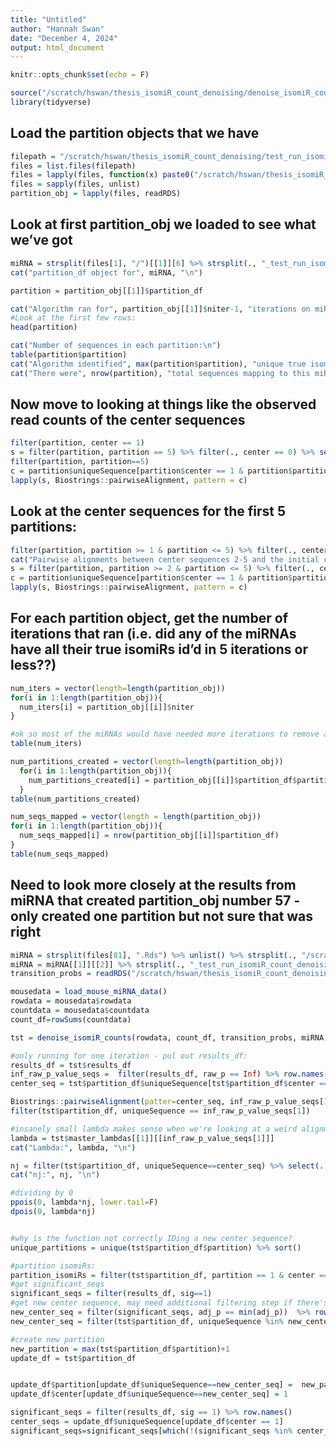 ```yaml
---
title: "Untitled"
author: "Hannah Swan"
date: "December 4, 2024"
output: html_document
---
```


```r
knitr::opts_chunk$set(echo = F)
```

```r
source("/scratch/hswan/thesis_isomiR_count_denoising/denoise_isomiR_counts_WORKING_FUNCTION.R")
library(tidyverse)
```

## Load the partition objects that we have
```r
filepath = "/scratch/hswan/thesis_isomiR_count_denoising/test_run_isomiR_count_denoising"
files = list.files(filepath)
files = lapply(files, function(x) paste0("/scratch/hswan/thesis_isomiR_count_denoising/test_run_isomiR_count_denoising/", x, collapse=""))
files = sapply(files, unlist)
partition_obj = lapply(files, readRDS)
```

## Look at first partition_obj we loaded to see what we've got  
```r
miRNA = strsplit(files[1], "/")[[1]][6] %>% strsplit(., "_test_run_isomiR_count_denoising.Rds") %>% unlist()
cat("partition_df object for", miRNA, "\n")

partition = partition_obj[[1]]$partition_df

cat("Algorithm ran for", partition_obj[[1]]$niter-1, "iterations on miRNA.\n")
#Look at the first few rows:
head(partition)

cat("Number of sequences in each partition:\n")
table(partition$partition)
cat("Algorithm identified", max(partition$partition), "unique true isomiR sequences for miRNA", miRNA, "\n")
cat("There were", nrow(partition), "total sequences mapping to this miRNA across all samples.\n")
```

## Now move to looking at things like the observed read counts of the center sequences
```r
filter(partition, center == 1)
s = filter(partition, partition == 5) %>% filter(., center == 0) %>% select(., uniqueSequence) %>% unlist()
filter(partition, partition==5)
c = partition$uniqueSequence[partition$center == 1 & partition$partition == 5] 
lapply(s, Biostrings::pairwiseAlignment, pattern = c)

```

## Look at the center sequences for the first 5 partitions:
```r
filter(partition, partition >= 1 & partition <= 5) %>% filter(., center == 1)
cat("Pairwise alignments between center sequences 2-5 and the initial center sequence\n")
s = filter(partition, partition >= 2 & partition <= 5) %>% filter(., center == 1) %>% select(., uniqueSequence) %>% unlist()
c = partition$uniqueSequence[partition$center == 1 & partition$partition ==1]
lapply(s, Biostrings::pairwiseAlignment, pattern = c)
```

## For each partition object, get the number of iterations that ran (i.e. did any of the miRNAs have all their true isomiRs id'd in 5 iterations or less??)
```r
num_iters = vector(length=length(partition_obj))
for(i in 1:length(partition_obj)){
  num_iters[i] = partition_obj[[i]]$niter
}

#ok so most of the miRNAs would have needed more iterations to remove all the 
table(num_iters)

num_partitions_created = vector(length=length(partition_obj))
  for(i in 1:length(partition_obj)){
    num_partitions_created[i] = partition_obj[[i]]$partition_df$partition %>% max()
  }
table(num_partitions_created)

num_seqs_mapped = vector(length = length(partition_obj))
for(i in 1:length(partition_obj)){
  num_seqs_mapped[i] = nrow(partition_obj[[i]]$partition_df)
}
table(num_seqs_mapped)
```


## Need to look more closely at the results from miRNA that created partition_obj number 57 - only created one partition but not sure that was right 
```r
miRNA = strsplit(files[81], ".Rds") %>% unlist() %>% strsplit(., "/scratch/hswan/thesis_isomiR_count_denoising/test_run_isomiR_count_denoising/")
miRNA = miRNA[[1]][[2]] %>% strsplit(., "_test_run_isomiR_count_denoising") %>% unlist()
transition_probs = readRDS("/scratch/hswan/thesis_isomiR_count_denoising/transition_probs.Rds")

mousedata = load_mouse_miRNA_data()
rowdata = mousedata$rowdata
countdata = mousedata$countdata
count_df=rowSums(countdata)

tst = denoise_isomiR_counts(rowdata, count_df, transition_probs, miRNA, 0.05, 5, "BH")
```

```r
#only running for one iteration - pul out results_df:
results_df = tst$results_df
inf_raw_p_value_seqs =  filter(results_df, raw_p == Inf) %>% row.names()
center_seq = tst$partition_df$uniqueSequence[tst$partition_df$center == 1]

Biostrings::pairwiseAlignment(patter=center_seq, inf_raw_p_value_seqs[1])
filter(tst$partition_df, uniqueSequence == inf_raw_p_value_seqs[1])

#insanely small lambda makes sense when we're looking at a weird alignment like this 
lambda = tst$master_lambdas[[1]][[inf_raw_p_value_seqs[1]]]
cat("Lambda:", lambda, "\n")

nj = filter(tst$partition_df, uniqueSequence==center_seq) %>% select(., count) %>% unlist()
cat("nj:", nj, "\n")

#dividing by 0
ppois(0, lambda*nj, lower.tail=F)
dpois(0, lambda*nj)


#why is the function not correctly IDing a new center sequence? 
unique_partitions = unique(tst$partition_df$partition) %>% sort()

#partition isomiRs:
partition_isomiRs = filter(tst$partition_df, partition == 1 & center == 0) %>% select(., uniqueSequence) %>% unlist() %>% unname()
#get significant_seqs
significant_seqs = filter(results_df, sig==1) 
#get new center sequence, may need additional filtering step if there's a tie for sequence with the smallest p-value 
new_center_seq = filter(significant_seqs, adj_p == min(adj_p))  %>% row.names()
new_center_seq = filter(tst$partition_df, uniqueSequence %in% new_center_seq) %>% filter(., count==max(count)) %>% select(., uniqueSequence) %>% unlist()

#create new partition
new_partition = max(tst$partition_df$partition)+1
update_df = tst$partition_df


update_df$partition[update_df$uniqueSequence==new_center_seq] =  new_partition
update_df$center[update_df$uniqueSequence==new_center_seq] = 1

significant_seqs = filter(results_df, sig == 1) %>% row.names()
center_seqs = update_df$uniqueSequence[update_df$center == 1]
significant_seqs=significant_seqs[which(!(significant_seqs %in% center_seqs))]
```